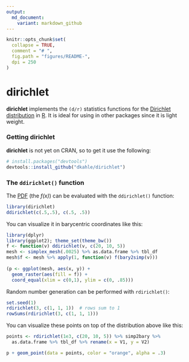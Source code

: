 ```yaml
---
output:
  md_document:
    variant: markdown_github
---
```


<!-- README.md is generated from README.Rmd. Please edit that file -->

```r
knitr::opts_chunk$set(
  collapse = TRUE,
  comment = "# ",
  fig.path = "figures/README-",
  dpi = 250
)
```


# __dirichlet__

__dirichlet__ implements the `(d/r)` statistics functions for the [Dirichlet distribution](https://en.wikipedia.org/wiki/Dirichlet_distribution) in [R](http://cran.r-project.org).  It is ideal for using in other packages since it is light weight.



### Getting __dirichlet__

<!-- There are two ways to get __chi__.  For the [CRAN version](https://cran.r-project.org/package=chi), use -->
<!-- ```{r, eval=FALSE} -->
<!-- install.packages("chi") -->
<!-- ``` -->
<!-- For the development version, use -->
__dirichlet__ is not yet on CRAN, so to get it use the following:
```r
# install.packages("devtools")
devtools::install_github("dkahle/dirichlet")
```



### The `ddirichlet()` function

The [PDF](https://en.wikipedia.org/wiki/Probability_density_function) (the _f(x)_) can be evaluated with the `ddirichlet()` function:
```r
library(dirichlet)
ddirichlet(c(.5,.5), c(.5, .5))
```

You can visualize it in barycentric coordinates like this:
```r
library(dplyr)
library(ggplot2); theme_set(theme_bw())
f <- function(v) ddirichlet(v, c(20, 10, 5))
mesh <- simplex_mesh(.0025) %>% as.data.frame %>% tbl_df
mesh$f <- mesh %>% apply(1, function(v) f(bary2simp(v)))
  
(p <- ggplot(mesh, aes(x, y)) +
  geom_raster(aes(fill = f)) +
  coord_equal(xlim = c(0,1), ylim = c(0, .85)))
```


Random number generation can be performed with `rdirichlet()`:
```r
set.seed(1)
rdirichlet(3, c(1, 1, 1))  # rows sum to 1
rowSums(rdirichlet(3, c(1, 1, 1)))
```
You can visualize these points on top of the distribution above like this:
```r
points <- rdirichlet(1e3, c(20, 10, 5)) %>% simp2bary %>% 
  as.data.frame %>% tbl_df %>% rename(x = V1, y = V2)

p + geom_point(data = points, color = "orange", alpha = .3)
```






